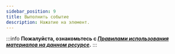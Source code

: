 ```yaml
---
sidebar_position: 9
title: Выполнить событие 
description: Нажатие на элемент.
---
```

:::info **Пожалуйста, ознакомьтесь с [*Правилами использования материалов на данном ресурсе*](../../Disclaimer).**
:::


<Redirect to="/ZennoDroid/Android/ProLite/RunEvent" />